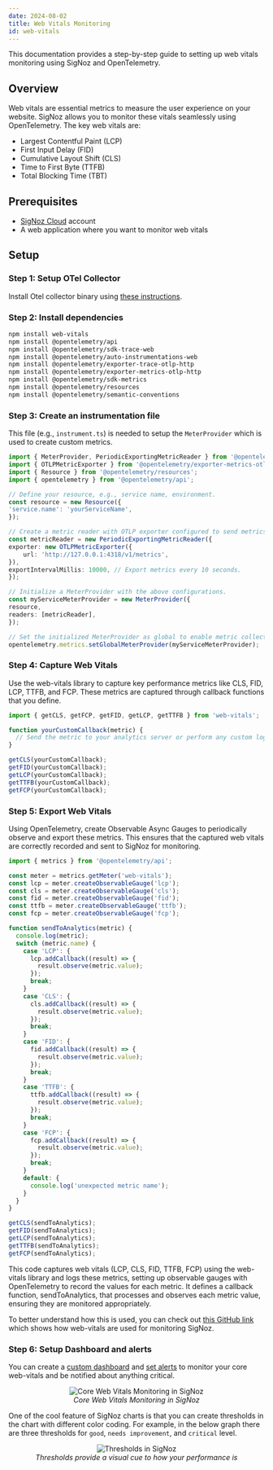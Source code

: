 ```yaml
---
date: 2024-08-02
title: Web Vitals Monitoring
id: web-vitals
---
```



This documentation provides a step-by-step guide to setting up web vitals monitoring using SigNoz and OpenTelemetry.

## Overview
Web vitals are essential metrics to measure the user experience on your website. SigNoz allows you to monitor these vitals seamlessly using OpenTelemetry. The key web vitals are:
- Largest Contentful Paint (LCP)
- First Input Delay (FID)
- Cumulative Layout Shift (CLS)
- Time to First Byte (TTFB)
- Total Blocking Time (TBT)

## Prerequisites
- [SigNoz Cloud](https://signoz.io/teams/) account
- A web application where you want to monitor web vitals

## Setup

### Step 1: Setup OTel Collector
Install Otel collector binary using [these instructions](https://signoz.io/docs/tutorial/opentelemetry-binary-usage-in-virtual-machine/).

### Step 2: Install dependencies

```sh
npm install web-vitals
npm install @opentelemetry/api
npm install @opentelemetry/sdk-trace-web
npm install @opentelemetry/auto-instrumentations-web
npm install @opentelemetry/exporter-trace-otlp-http
npm install @opentelemetry/exporter-metrics-otlp-http
npm install @opentelemetry/sdk-metrics
npm install @opentelemetry/resources
npm install @opentelemetry/semantic-conventions
```

### Step 3: Create an instrumentation file

This file (e.g., `instrument.ts`) is needed to setup the `MeterProvider` which is used to create custom metrics.

```ts
import { MeterProvider, PeriodicExportingMetricReader } from '@opentelemetry/sdk-metrics';
import { OTLPMetricExporter } from '@opentelemetry/exporter-metrics-otlp-http';
import { Resource } from '@opentelemetry/resources';
import { opentelemetry } from '@opentelemetry/api';

// Define your resource, e.g., service name, environment.
const resource = new Resource({
'service.name': 'yourServiceName',
});

// Create a metric reader with OTLP exporter configured to send metrics to a local collector.
const metricReader = new PeriodicExportingMetricReader({
exporter: new OTLPMetricExporter({
    url: 'http://127.0.0.1:4318/v1/metrics',
}),
exportIntervalMillis: 10000, // Export metrics every 10 seconds.
});

// Initialize a MeterProvider with the above configurations.
const myServiceMeterProvider = new MeterProvider({
resource,
readers: [metricReader],
});

// Set the initialized MeterProvider as global to enable metric collection across the app.
opentelemetry.metrics.setGlobalMeterProvider(myServiceMeterProvider);

```
### Step 4: Capture Web Vitals
Use the web-vitals library to capture key performance metrics like CLS, FID, LCP, TTFB, and FCP. 
These metrics are captured through callback functions that you define.

```ts
import { getCLS, getFCP, getFID, getLCP, getTTFB } from 'web-vitals';

function yourCustomCallback(metric) {
  // Send the metric to your analytics server or perform any custom logic
}

getCLS(yourCustomCallback);
getFID(yourCustomCallback);
getLCP(yourCustomCallback);
getTTFB(yourCustomCallback);
getFCP(yourCustomCallback);

```

### Step 5: Export Web Vitals
Using OpenTelemetry, create Observable Async Gauges to periodically observe and export these metrics. 
This ensures that the captured web vitals are correctly recorded and sent to SigNoz for monitoring.

```ts
import { metrics } from '@opentelemetry/api';

const meter = metrics.getMeter('web-vitals');
const lcp = meter.createObservableGauge('lcp');
const cls = meter.createObservableGauge('cls');
const fid = meter.createObservableGauge('fid');
const ttfb = meter.createObservableGauge('ttfb');
const fcp = meter.createObservableGauge('fcp');

function sendToAnalytics(metric) {
  console.log(metric);
  switch (metric.name) {
    case 'LCP': {
      lcp.addCallback((result) => {
        result.observe(metric.value);
      });
      break;
    }
    case 'CLS': {
      cls.addCallback((result) => {
        result.observe(metric.value);
      });
      break;
    }
    case 'FID': {
      fid.addCallback((result) => {
        result.observe(metric.value);
      });
      break;
    }
    case 'TTFB': {
      ttfb.addCallback((result) => {
        result.observe(metric.value);
      });
      break;
    }
    case 'FCP': {
      fcp.addCallback((result) => {
        result.observe(metric.value);
      });
      break;
    }
    default: {
      console.log('unexpected metric name');
    }
  }
}

getCLS(sendToAnalytics);
getFID(sendToAnalytics);
getLCP(sendToAnalytics);
getTTFB(sendToAnalytics);
getFCP(sendToAnalytics);
```

This code captures web vitals (LCP, CLS, FID, TTFB, FCP) using the web-vitals library and logs these metrics, 
setting up observable gauges with OpenTelemetry to record the values for each metric. It defines a callback function, 
sendToAnalytics, that processes and observes each metric value, ensuring they are monitored appropriately.

To better understand how this is used, you can check out [this GitHub link](https://github.com/SigNoz/signoz/pull/4579/files#diff-f8c6adf20de182a86841534a8c156a960598635717c63b17a4be45ec8d340193) which shows how web-vitals are used 
for monitoring SigNoz.

### Step 6: Setup Dashboard and alerts
You can create a [custom dashboard](https://signoz.io/docs/userguide/manage-dashboards/#steps-to-create-a-custom-dashboard) and [set alerts](https://signoz.io/docs/setup-alerts-notification/)
to monitor your core web-vitals and be notified about anything critical.

<figure data-zoomable align='center'>
<img className="box-shadowed-image" src="/img/events/launch-week-1/web-vitals.webp" alt="Core Web Vitals Monitoring in SigNoz"/>
<figcaption><i>Core Web Vitals Monitoring in SigNoz </i></figcaption>
</figure>

One of the cool feature of SigNoz charts is that you can create thresholds in the chart with different color coding. For example, in the below graph there are three thresholds for `good`, `needs improvement`, and `critical` level.

<figure data-zoomable align='center'>
<img className="box-shadowed-image" src="/img/events/launch-week-1/thresholds-chart.webp" alt="Thresholds in SigNoz"/>
<figcaption><i>Thresholds provide a visual cue to how your performance is </i></figcaption>
</figure>





